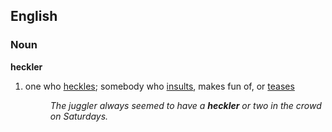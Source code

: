 ==English==
===Noun===
'''heckler'''
# one who [[heckle]]s; somebody who [[insult]]s, makes fun of, or [[tease]]s
#:''The juggler always seemed to have a '''heckler''' or two in the crowd on Saturdays.''